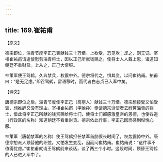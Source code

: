 ```yaml
---
---
---
```

title: 169.崔祐甫
---



【原文】

德宗即位，淄青节度李正己表献钱三十万缗。上欲受，恐见欺；却之，则无词。宰相崔祐甫请遣使慰劳淄青将士，因以正己所献钱赐之。使将士人人戴上恩，诸道知朝廷不重财货。上从之，正己大惭服。

神策军使王驾鹤，久典禁兵，权震中外。德宗将代之，惧其变，以问崔祐甫。祐甫曰：“是无足虑。”即召驾鹤，留语移时，而代者白志贞已入军中矣。

【译文】

唐德宗即位之后，淄青节度使李正己（高丽人）献钱三十万缗。德宗想接受又怕受骗，想推辞又没有理由。宰相崔祐甫（字贻孙）奏请德宗派使者去慰劳淄青的将士，借此将李正己所献的钱赏赐给将士们，使将士们都感激皇帝的恩德，也使各道（行政区的名称）知道朝廷不看重财货。德宗依此行事，李正己因而感到惭愧心服。

神策军（唐朝禁军的名称）使王驾鹤担任禁军首脑很长时间了，权势震惊中外。唐德宗想派人顶替他的职位，又怕发生变乱，因而问崔祐甫。崔祐甫说：“这件事不值得忧虑。”崔祐甫就请王驾鹤前来谈话，谈了两三个小时。这段时间，顶替王驾鹤的人已进入军中了。